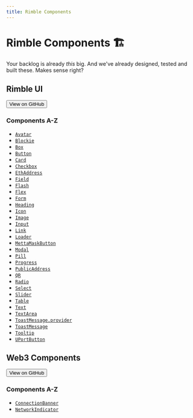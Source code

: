 ```yaml
---
title: Rimble Components
---
```



# Rimble Components 🏗
Your backlog is already *this* big. And we've already designed, tested and built these. Makes sense right?

## Rimble UI

<Button
  title="Get the code at GitHub"
  size="small"
  target="_blank"
  as="a"
  href="https://github.com/ConsenSys/rimble-ui">View on GitHub
</Button>

### Components A-Z
- [`Avatar`](/components/rimble-ui/Avatar)
- [`Blockie`](/components/rimble-ui/Blockie)
- [`Box`](/components/rimble-ui/Box)
- [`Button`](/components/rimble-ui/Button)
- [`Card`](/components/rimble-ui/Card)
- [`Checkbox`](/components/rimble-ui/Checkbox)
- [`EthAddress`](/components/rimble-ui/EthAddress)
- [`Field`](/components/rimble-ui/Field)
- [`Flash`](/components/rimble-ui/Flash)
- [`Flex`](/components/rimble-ui/Flex)
- [`Form`](/components/rimble-ui/Form)
- [`Heading`](/components/rimble-ui/Heading)
- [`Icon`](/components/rimble-ui/Icon)
- [`Image`](/components/rimble-ui/Image)
- [`Input`](/components/rimble-ui/Input)
- [`Link`](/components/rimble-ui/Link)
- [`Loader`](/components/rimble-ui/Loader)
- [`MettaMaskButton`](/components/rimble-ui/MetaMaskButton)
- [`Modal`](/components/rimble-ui/Modal)
- [`Pill`](/components/rimble-ui/Pill)
- [`Progress`](/components/rimble-ui/Progress)
- [`PublicAddress`](/components/rimble-ui/PublicAddress)
- [`QR`](/components/rimble-ui/QR)
- [`Radio`](/components/rimble-ui/Radio)
- [`Select`](/components/rimble-ui/Select)
- [`Slider`](/components/rimble-ui/Slider)
- [`Table`](/components/rimble-ui/Table)
- [`Text`](/components/rimble-ui/Text)
- [`TextArea`](/components/rimble-ui/TextArea)
- [`ToastMessage.provider`](/components/rimble-ui/ToastMessage-provider)
- [`ToastMessage`](/components/rimble-ui/ToastMessage)
- [`Tooltip`](/components/rimble-ui/Tooltip)
- [`UPortButton`](/components/rimble-ui/UPortButton)

## Web3 Components
<Button
  title="Get the code at GitHub"
  size="small"
  target="_blank"
  as="a"
  href="https://github.com/ConsenSys/rimble-web3-components">View on GitHub
</Button>

### Components A-Z
- [`ConnectionBanner`](/components/rimble-web3-components/ConnectionBanner)
- [`NetworkIndicator`](/components/rimble-web3-components/NetworkIndicator)
